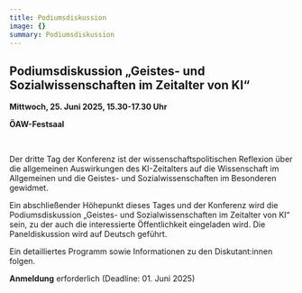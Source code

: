 ```yaml
---
title: Podiumsdiskussion
image: {}
summary: Podiumsdiskussion
---
```

## **Podiumsdiskussion „Geistes- und Sozialwissenschaften im Zeitalter von KI“**

**Mittwoch, 25. Juni 2025, 15.30-17.30 Uhr**

**ÖAW-Festsaal**

 

Der dritte Tag der Konferenz ist der wissenschaftspolitischen Reflexion über die allgemeinen Auswirkungen des KI-Zeitalters auf die Wissenschaft im Allgemeinen und die Geistes- und Sozialwissenschaften im Besonderen gewidmet.

Ein abschließender Höhepunkt dieses Tages und der Konferenz wird die Podiumsdiskussion „Geistes- und Sozialwissenschaften im Zeitalter von KI“ sein, zu der auch die interessierte Öffentlichkeit eingeladen wird. Die Paneldiskussion wird auf Deutsch geführt.

Ein detailliertes Programm sowie Informationen zu den Diskutant:innen folgen.

**Anmeldung** erforderlich (Deadline: 01. Juni 2025)
